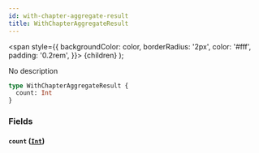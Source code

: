 ```yaml
---
id: with-chapter-aggregate-result
title: WithChapterAggregateResult
---
```


<span
style={{
      backgroundColor: color,
      borderRadius: '2px',
      color: '#fff',
      padding: '0.2rem',
    }}>
{children}
</span>
);

No description

```graphql
type WithChapterAggregateResult {
  count: Int
}
```

### Fields

#### `count` ([`Int`](/docs/schema/scalars/int))
